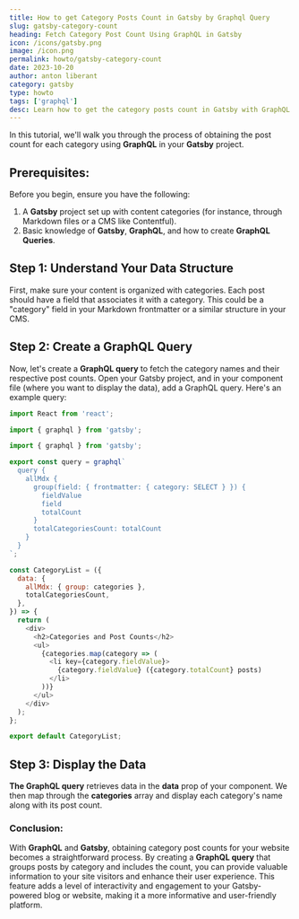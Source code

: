 ```yaml
---
title: How to get Category Posts Count in Gatsby by Graphql Query
slug: gatsby-category-count
heading: Fetch Category Post Count Using GraphQL in Gatsby
icon: /icons/gatsby.png
image: /icon.png
permalink: howto/gatsby-category-count
date: 2023-10-20
author: anton liberant
category: gatsby
type: howto
tags: ['graphql']
desc: Learn how to get the category posts count in Gatsby with GraphQL. Step-by-step instructions to efficiently count and display posts by category on your site.
---
```


In this tutorial, we'll walk you through the process of obtaining the post count for each category
using **GraphQL** in your **Gatsby** project.

## Prerequisites:

Before you begin, ensure you have the following:

1. A **Gatsby** project set up with content categories (for instance, through Markdown files or a
   CMS like Contentful).
2. Basic knowledge of **Gatsby**, **GraphQL**, and how to create **GraphQL Queries**.

## Step 1: Understand Your Data Structure

First, make sure your content is organized with categories. Each post should have a field that
associates it with a category. This could be a "category" field in your Markdown frontmatter or a
similar structure in your CMS.

## Step 2: Create a GraphQL Query

Now, let's create a **GraphQL query** to fetch the category names and their respective post counts.
Open your Gatsby project, and in your component file (where you want to display the data), add a
GraphQL query. Here's an example query:

```js
import React from 'react';

import { graphql } from 'gatsby';

import { graphql } from 'gatsby';

export const query = graphql`
  query {
    allMdx {
      group(field: { frontmatter: { category: SELECT } }) {
        fieldValue
        field
        totalCount
      }
      totalCategoriesCount: totalCount
    }
  }
`;

const CategoryList = ({
  data: {
    allMdx: { group: categories },
    totalCategoriesCount,
  },
}) => {
  return (
    <div>
      <h2>Categories and Post Counts</h2>
      <ul>
        {categories.map(category => (
          <li key={category.fieldValue}>
            {category.fieldValue} ({category.totalCount} posts)
          </li>
        ))}
      </ul>
    </div>
  );
};

export default CategoryList;
```

## Step 3: Display the Data

**The GraphQL query** retrieves data in the **data** prop of your component. We then map through the
**categories** array and display each category's name along with its post count.

### Conclusion:

With **GraphQL** and **Gatsby**, obtaining category post counts for your website becomes a
straightforward process. By creating a **GraphQL query** that groups posts by category and includes
the count, you can provide valuable information to your site visitors and enhance their user
experience. This feature adds a level of interactivity and engagement to your Gatsby-powered blog or
website, making it a more informative and user-friendly platform.
